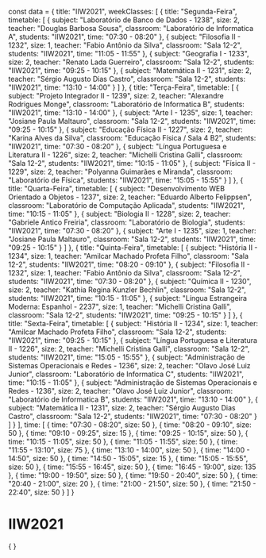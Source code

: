 const data = {
  title: "IIW2021",
  weekClasses: [
    {
      title: "Segunda-Feira",
      timetable: [
        {
          subject: "Laboratório de Banco de Dados - 1238",
          size: 2,
          teacher: "Douglas Barbosa Sousa",
          classroom: "Laboratório de Informatica A",
          students: "IIW2021",
          time: "07:30 - 08:20"
        },
        {
          subject: "Filosofia II - 1232",
          size: 1,
          teacher: "Fabio Antônio da Silva",
          classroom: "Sala 12-2",
          students: "IIW2021",
          time: "11:05 - 11:55"
        },
        {
          subject: "Geografia I - 1233",
          size: 2,
          teacher: "Renato Lada Guerreiro",
          classroom: "Sala 12-2",
          students: "IIW2021",
          time: "09:25 - 10:15"
        },
        {
          subject: "Matemática II - 1231",
          size: 2,
          teacher: "Sérgio Augusto Dias Castro",
          classroom: "Sala 12-2",
          students: "IIW2021",
          time: "13:10 - 14:00"
        }
      ]
    },
    {
      title: "Terça-Feira",
      timetable: [
        {
          subject: "Projeto Integrador II - 1239",
          size: 2,
          teacher: "Alexandre Rodrigues Monge",
          classroom: "Laboratório de Informatica B",
          students: "IIW2021",
          time: "13:10 - 14:00"
        },
        {
          subject: "Arte I - 1235",
          size: 1,
          teacher: "Josiane Paula Maltauro",
          classroom: "Sala 12-2",
          students: "IIW2021",
          time: "09:25 - 10:15"
        },
        {
          subject: "Educação Física II - 1227",
          size: 2,
          teacher: "Karina Alves da Silva",
          classroom: "Educação Física / Sala 4 B2",
          students: "IIW2021",
          time: "07:30 - 08:20"
        },
        {
          subject: "Língua Portuguesa e Literatura II - 1226",
          size: 2,
          teacher: "Michelli Cristina Galli",
          classroom: "Sala 12-2",
          students: "IIW2021",
          time: "10:15 - 11:05"
        },
        {
          subject: "Física II - 1229",
          size: 2,
          teacher: "Polyanna Guimarães e Miranda",
          classroom: "Laboratório de Física",
          students: "IIW2021",
          time: "15:05 - 15:55"
        }
      ]
    },
    {
      title: "Quarta-Feira",
      timetable: [
        {
          subject: "Desenvolvimento WEB Orientado a Objetos - 1237",
          size: 2,
          teacher: "Eduardo Alberto Felippsen",
          classroom: "Laboratório de Computação Aplicada",
          students: "IIW2021",
          time: "10:15 - 11:05"
        },
        {
          subject: "Biologia II - 1228",
          size: 2,
          teacher: "Gabriele Antico Freiria",
          classroom: "Laboratório de Biologia",
          students: "IIW2021",
          time: "07:30 - 08:20"
        },
        {
          subject: "Arte I - 1235",
          size: 1,
          teacher: "Josiane Paula Maltauro",
          classroom: "Sala 12-2",
          students: "IIW2021",
          time: "09:25 - 10:15"
        }
      ]
    },
    {
      title: "Quinta-Feira",
      timetable: [
        {
          subject: "História II - 1234",
          size: 1,
          teacher: "Amilcar Machado Profeta Filho",
          classroom: "Sala 12-2",
          students: "IIW2021",
          time: "08:20 - 09:10"
        },
        {
          subject: "Filosofia II - 1232",
          size: 1,
          teacher: "Fabio Antônio da Silva",
          classroom: "Sala 12-2",
          students: "IIW2021",
          time: "07:30 - 08:20"
        },
        {
          subject: "Química II - 1230",
          size: 2,
          teacher: "Kathia Regina Kunzler Bechlin",
          classroom: "Sala 12-2",
          students: "IIW2021",
          time: "10:15 - 11:05"
        },
        {
          subject: "Língua Estrangeira Moderna: Espanhol - 2237",
          size: 1,
          teacher: "Michelli Cristina Galli",
          classroom: "Sala 12-2",
          students: "IIW2021",
          time: "09:25 - 10:15"
        }
      ]
    },
    {
      title: "Sexta-Feira",
      timetable: [
        {
          subject: "História II - 1234",
          size: 1,
          teacher: "Amilcar Machado Profeta Filho",
          classroom: "Sala 12-2",
          students: "IIW2021",
          time: "09:25 - 10:15"
        },
        {
          subject: "Língua Portuguesa e Literatura II - 1226",
          size: 2,
          teacher: "Michelli Cristina Galli",
          classroom: "Sala 12-2",
          students: "IIW2021",
          time: "15:05 - 15:55"
        },
        {
          subject: "Administração de Sistemas Operacionais e Redes - 1236",
          size: 2,
          teacher: "Olavo José Luiz Junior",
          classroom: "Laboratório de Informatica C",
          students: "IIW2021",
          time: "10:15 - 11:05"
        },
        {
          subject: "Administração de Sistemas Operacionais e Redes - 1236",
          size: 2,
          teacher: "Olavo José Luiz Junior",
          classroom: "Laboratório de Informatica B",
          students: "IIW2021",
          time: "13:10 - 14:00"
        },
        {
          subject: "Matemática II - 1231",
          size: 2,
          teacher: "Sérgio Augusto Dias Castro",
          classroom: "Sala 12-2",
          students: "IIW2021",
          time: "07:30 - 08:20"
        }
      ]
    }
  ],
  time: [
    {
      time: "07:30 - 08:20",
      size: 50
    },
    {
      time: "08:20 - 09:10",
      size: 50
    },
    {
      time: "09:10 - 09:25",
      size: 15
    },
    {
      time: "09:25 - 10:15",
      size: 50
    },
    {
      time: "10:15 - 11:05",
      size: 50
    },
    {
      time: "11:05 - 11:55",
      size: 50
    },
    {
      time: "11:55 - 13:10",
      size: 75
    },
    {
      time: "13:10 - 14:00",
      size: 50
    },
    {
      time: "14:00 - 14:50",
      size: 50
    },
    {
      time: "14:50 - 15:05",
      size: 15
    },
    {
      time: "15:05 - 15:55",
      size: 50
    },
    {
      time: "15:55 - 16:45",
      size: 50
    },
    {
      time: "16:45 - 19:00",
      size: 135
    },
    {
      time: "19:00 - 19:50",
      size: 50
    },
    {
      time: "19:50 - 20:40",
      size: 50
    },
    {
      time: "20:40 - 21:00",
      size: 20
    },
    {
      time: "21:00 - 21:50",
      size: 50
    },
    {
      time: "21:50 - 22:40",
      size: 50
    }
  ]
}

# IIW2021

<div>
    {
        <Grid
            title={data.title} 
            weekClasses={data.weekClasses} 
            time={data.time}
        />
    }
</div>